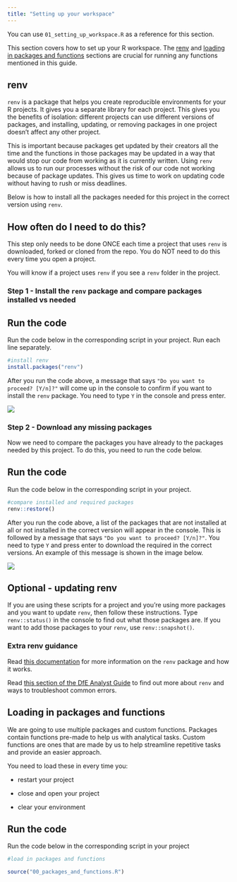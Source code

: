 ```yaml
---
title: "Setting up your workspace" 
---
```


You can use `01_setting_up_workspace.R` as a reference for this section.

This section covers how to set up your R workspace. The [renv](#renv) and [loading in packages and functions](#loading-in-packages-and-functions) sections are crucial for running any functions mentioned in this guide.

## renv {#renv}

`renv` is a package that helps you create reproducible environments for your R projects. It gives you a separate library for each project. This gives you the benefits of isolation: different projects can use different versions of packages, and installing, updating, or removing packages in one project doesn’t affect any other project.

This is important because packages get updated by their creators all the time and the functions in those packages may be updated in a way that would stop our code from working as it is currently written. Using `renv` allows us to run our processes without the risk of our code not working because of package updates. This gives us time to work on updating code without having to rush or miss deadlines.

Below is how to install all the packages needed for this project in the correct version using `renv`.

::: callout-important
## How often do I need to do this?

This step only needs to be done ONCE each time a project that uses `renv` is downloaded, forked or cloned from the repo. You do NOT need to do this every time you open a project.

You will know if a project uses `renv` if you see a `renv` folder in the project.
:::

### Step 1 - Install the `renv` package and compare packages installed vs needed

::: callout-tip
## Run the code

Run the code below in the corresponding script in your project. Run each line separately.
:::

```r

#install renv
install.packages("renv")
```

After you run the code above, a message that says `"Do you want to proceed? [Y/n]?"` will come up in the console to confirm if you want to install the `renv` package. You need to type `Y` in the console and press enter.

![](images/renv.png){fig-alt="A messgae in the console saying 'Do you want to proceed? [Y/n]?'."}

### Step 2 - Download any missing packages

Now we need to compare the packages you have already to the packages needed by this project. To do this, you need to run the code below.

::: callout-tip
## Run the code

Run the code below in the corresponding script in your project.
:::

```r

#compare installed and required packages
renv::restore()

```

After you run the code above, a list of the packages that are not installed at all or not installed in the correct version will appear in the console. This is followed by a message that says `"Do you want to proceed? [Y/n]?"`. You need to type `Y` and press enter to download the required in the correct versions. An example of this message is shown in the image below.

![](images/renv.png){fig-alt="A messgae in the console saying 'Do you want to proceed? [Y/n]?'."}

::: {.callout-note collapse="true"}
## Optional - updating renv

If you are using these scripts for a project and you're using more packages and you want to update `renv`, then follow these instructions. Type `renv::status()` in the console to find out what those packages are. If you want to add those packages to your `renv`, use `renv::snapshot()`.
:::

### Extra renv guidance

Read [this documentation](https://rstudio.github.io/renv/articles/renv.html) for more information on the `renv` package and how it works.

Read [this section of the DfE Analyst Guide](https://dfe-analytical-services.github.io/analysts-guide/learning-development/r.html#renv) to find out more about `renv` and ways to troubleshoot common errors.

## Loading in packages and functions {#loading-in-packages-and-functions}

We are going to use multiple packages and custom functions. Packages contain functions pre-made to help us with analytical tasks. Custom functions are ones that are made by us to help streamline repetitive tasks and provide an easier approach.

::: callout-important
You need to load these in every time you:

-   restart your project

-   close and open your project

-   clear your environment
:::

::: callout-tip
## Run the code

Run the code below in the corresponding script in your project
:::

```r

#load in packages and functions 

source("00_packages_and_functions.R")

```
